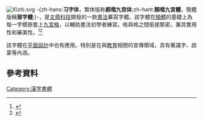[[File:Xiziti.svg|thumb]]
{{noteTA
|T=zh-hans:习字体; zh-hant:顏楷九宮體;
}}
-{zh-hans:'''习字体'''，繁体版称'''颜楷九宫体''';zh-hant:'''顏楷九宮體'''，簡體版稱'''習字體''';}-，是[[文鼎科技|文鼎科技]]開發的一款[[書法|書法]]摹寫字體。該字體在[[顏體|顏體]]的基礎上為每一字模嵌套上[[九宮格|九宮格]]，以輔助書法初學者練習。格與格之間銜接緊密，兼具實用性和審美性。<ref>{{Cite web |url=http://www.arphic.com/cn/fontgallery/big5_cool02.htm |title=字型展示 - 文鼎顏楷九宮體 |accessdate=2011-07-02 |archive-date=2016-03-04 |archive-url=https://web.archive.org/web/20160304071446/http://www.arphic.com/cn/fontgallery/big5_cool02.htm |dead-url=no }}</ref><ref>{{Cite web |url=http://www.arphic.com/cn/fontgallery/gb_cool01.htm |title=字型展示 - 文鼎习字体 |accessdate=2011-07-02 |archive-date=2010-04-07 |archive-url=https://web.archive.org/web/20100407024737/http://www.arphic.com/cn/fontgallery/gb_cool01.htm |dead-url=no }}</ref>

該字體在[[平面設計|平面設計]]中也有應用。特別是在與[[教育|教育]]相關的宣傳領域，具有著識字、啟蒙等內涵。

== 參考資料 ==
<references/>

[[Category:漢字書體|Category:漢字書體]]